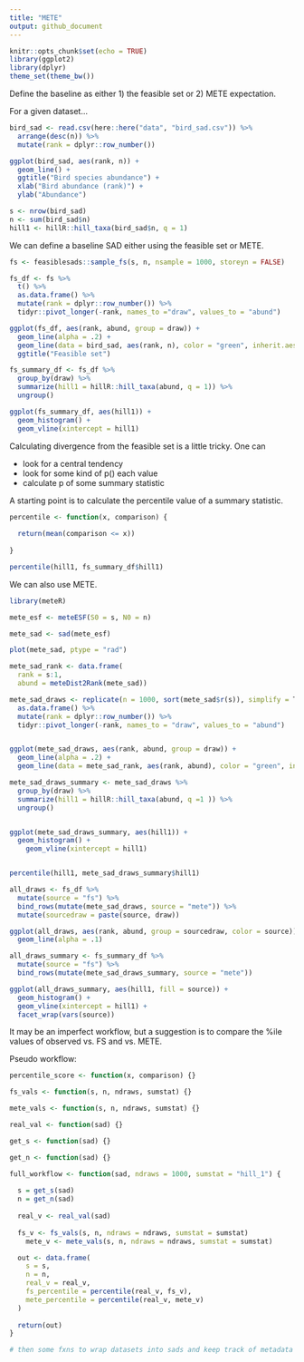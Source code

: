 ```yaml
---
title: "METE"
output: github_document
---
```


```r
knitr::opts_chunk$set(echo = TRUE)
library(ggplot2)
library(dplyr)
theme_set(theme_bw())
```

Define the baseline as either 1) the feasible set or 2) METE expectation. 

For a given dataset...

```r

bird_sad <- read.csv(here::here("data", "bird_sad.csv")) %>%
  arrange(desc(n)) %>%
  mutate(rank = dplyr::row_number())

ggplot(bird_sad, aes(rank, n)) +
  geom_line() +
  ggtitle("Bird species abundance") +
  xlab("Bird abundance (rank)") +
  ylab("Abundance")

s <- nrow(bird_sad)
n <- sum(bird_sad$n)
hill1 <- hillR::hill_taxa(bird_sad$n, q = 1)

```

We can define a baseline SAD either using the feasible set or METE.


```r
fs <- feasiblesads::sample_fs(s, n, nsample = 1000, storeyn = FALSE)

fs_df <- fs %>%
  t() %>%
  as.data.frame() %>%
  mutate(rank = dplyr::row_number()) %>%
  tidyr::pivot_longer(-rank, names_to ="draw", values_to = "abund")

ggplot(fs_df, aes(rank, abund, group = draw)) +
  geom_line(alpha = .2) +
  geom_line(data = bird_sad, aes(rank, n), color = "green", inherit.aes = F) +
  ggtitle("Feasible set")


```


```r

fs_summary_df <- fs_df %>%
  group_by(draw) %>%
  summarize(hill1 = hillR::hill_taxa(abund, q = 1)) %>%
  ungroup()

ggplot(fs_summary_df, aes(hill1)) +
  geom_histogram() +
  geom_vline(xintercept = hill1)


```

Calculating divergence from the feasible set is a little tricky. One can

* look for a central tendency
* look for some kind of p() each value
* calculate p of some summary statistic

A starting point is to calculate the percentile value of a summary statistic. 


```r

percentile <- function(x, comparison) {
  
  return(mean(comparison <= x))
  
}

percentile(hill1, fs_summary_df$hill1)

```


We can also use METE.

```r

library(meteR)

mete_esf <- meteESF(S0 = s, N0 = n)

mete_sad <- sad(mete_esf)

plot(mete_sad, ptype = "rad")

mete_sad_rank <- data.frame(
  rank = s:1,
  abund = meteDist2Rank(mete_sad))

mete_sad_draws <- replicate(n = 1000, sort(mete_sad$r(s)), simplify = T) %>%
  as.data.frame() %>%
  mutate(rank = dplyr::row_number()) %>%
  tidyr::pivot_longer(-rank, names_to = "draw", values_to = "abund")


ggplot(mete_sad_draws, aes(rank, abund, group = draw)) +
  geom_line(alpha = .2) +
  geom_line(data = mete_sad_rank, aes(rank, abund), color = "green", inherit.aes = F)

mete_sad_draws_summary <- mete_sad_draws %>%
  group_by(draw) %>%
  summarize(hill1 = hillR::hill_taxa(abund, q =1 )) %>%
  ungroup()


ggplot(mete_sad_draws_summary, aes(hill1)) +
  geom_histogram() +
    geom_vline(xintercept = hill1)


percentile(hill1, mete_sad_draws_summary$hill1)

```


```r

all_draws <- fs_df %>%
  mutate(source = "fs") %>%
  bind_rows(mutate(mete_sad_draws, source = "mete")) %>%
  mutate(sourcedraw = paste(source, draw))

ggplot(all_draws, aes(rank, abund, group = sourcedraw, color = source)) +
  geom_line(alpha = .1)

all_draws_summary <- fs_summary_df %>%
  mutate(source = "fs") %>%
  bind_rows(mutate(mete_sad_draws_summary, source = "mete"))

ggplot(all_draws_summary, aes(hill1, fill = source)) +
  geom_histogram() +
  geom_vline(xintercept = hill1) +
  facet_wrap(vars(source))

```

It may be an imperfect workflow, but a suggestion is to compare the %ile values of observed vs. FS and vs. METE. 


Pseudo workflow:

```r

percentile_score <- function(x, comparison) {}

fs_vals <- function(s, n, ndraws, sumstat) {}

mete_vals <- function(s, n, ndraws, sumstat) {}

real_val <- function(sad) {}

get_s <- function(sad) {}

get_n <- function(sad) {}

full_workflow <- function(sad, ndraws = 1000, sumstat = "hill_1") {
  
  s = get_s(sad)
  n = get_n(sad)
  
  real_v <- real_val(sad)
  
  fs_v <- fs_vals(s, n, ndraws = ndraws, sumstat = sumstat)
    mete_v <- mete_vals(s, n, ndraws = ndraws, sumstat = sumstat)

  out <- data.frame(
    s = s,
    n = n,
    real_v = real_v,
    fs_percentile = percentile(real_v, fs_v),
    mete_percentile = percentile(real_v, mete_v)
  )
  
  return(out)
}

# then some fxns to wrap datasets into sads and keep track of metadata

```

